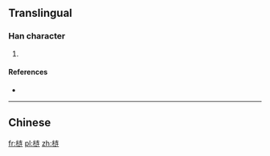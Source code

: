 {{also|槤}}
==Translingual==

===Han character===
{{Han char|rn=75|rad=木|as=07|sn=11|four=|canj=DYKQ|ids=⿰木连}}

# {{defn|Han|sort=木07}}

====References====
* {{Han ref|kx=0537.131|hdz=21212.061|uh=68BF|ud=26815}}

----

==Chinese==
{{zh-see|槤}}

[[fr:梿]]
[[pl:梿]]
[[zh:梿]]